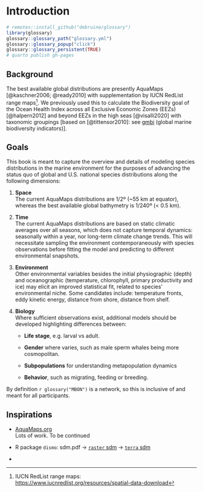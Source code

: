 # Introduction

```r
# remotes::install_github("debruine/glossary")
library(glossary)
glossary::glossary_path("glossary.yml")
glossary::glossary_popup("click")
glossary::glossary_persistent(TRUE)
# quarto publish gh-pages
```

## Background

The best available global distributions are presently AquaMaps [@kaschner2006; @ready2010] with supplementation by IUCN RedList range maps[^index-1]. We previously used this to calculate the Biodiversity goal of the Ocean Health Index across all Exclusive Economic Zones (EEZs) [@halpern2012] and beyond EEZs in the high seas [@visalli2020] with taxonomic groupings \[based on [@tittensor2010]: see [gmbi](https://marinebon.github.io/gmbi/articles/calc.html#assign-taxonomic-groups) (global marine biodiversity indicators)\].

[^index-1]: IUCN RedList range maps: <https://www.iucnredlist.org/resources/spatial-data-download>

## Goals

This book is meant to capture the overview and details of modeling species distributions in the marine environment for the purposes of advancing the status quo of global and U.S. national species distributions along the following dimensions:

1.  **Space**\
    The current AquaMaps distributions are ${1}/{2}$º (\~55 km at equator), whereas the best available global bathymetry is ${1}/{240}$º (\< 0.5 km).

2.  **Time**\
    The current AquaMaps distributions are based on static climatic averages over all seasons, which does not capture temporal dynamics: seasonally within a year, nor long-term climate change trends. This will necessitate sampling the environment contemporaneously with species observations before fitting the model and predicting to different environmental snapshots.

3.  **Environment**\
    Other environmental variables besides the initial physiographic (depth) and oceanographic (temperature, chlorophyll, primary productivity and ice) may elicit an improved statistical fit, related to species' environmental niche. Some candidates include: temperature fronts, eddy kinetic energy, distance from shore, distance from shelf.

4.  **Biology**\
    Where sufficient observations exist, additional models should be developed highlighting differences between:

    -   **Life stage**, e.g. larval vs adult.

    -   **Gender** where varies, such as male sperm whales being more cosmopolitan.

    -   **Subpopulations** for understanding metapopulation dynamics

    -   **Behavior**, such as migrating, feeding or breeding.

By definition `r glossary("MBON")` is a network, so this is inclusive of and meant for all participants.

## Inspirations

-   [AquaMaps.org](https://aquamaps.org/)\
    Lots of work. To be continued

-   R package `dismo`: sdm.pdf -\> [`raster` sdm](https://rspatial.org/raster/sdm/) -\> [`terra` sdm](https://rspatial.org/sdm/)

-   
